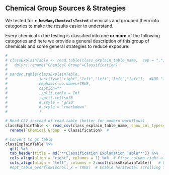 ## Chemical Group Sources & Strategies {#class_link_id}

We tested for **`r howManyChemicalsTested`** chemicals and grouped them into categories to make the results easier to understand.


<!-- Our `r testName`  tests for **`r howManyChemicalsTested`** chemicals. 
We have classified these chemicals into a few categories to make these results easier to understand.
-->

Every chemical in the testing is classified into one **or more** of the following categories and here we provide a general description of this group of chemicals and some general strategies to reduce exposure:


```r



# 
# classExplainTable <- read.table(class_explain_table_name,  sep = ",",  header = TRUE   ) %>%
#   dplyr::rename("Chemical Group"=Classification)
# 
# pandoc.table(classExplainTable,
#              justify=c("right","left","left","left","left"),  #ADD "left" as needed for number of "ncol" above
#              emphasis.co.names=TRUE,
#              caption=""
#              ,split.table = Inf
#              ,split.cells=70
#              #,style = 'grid'
#              #,style = 'rmarkdown'
#              )

# Read CSV instead of read.table (better for modern workflows)
classExplainTable <- read_csv(class_explain_table_name, show_col_types=FALSE) %>%
  rename(`Chemical Group` = Classification)  # 

# Convert to gt table
classExplainTable %>%
  gt() %>%
  tab_header(title = md("**Classification Explanation Table**")) %>%
  cols_align(align = "right", columns = 1) %>%  # First column right-aligned
  cols_align(align = "left", columns = 2:ncol(classExplainTable))   # Other columns left-aligned
  #opt_table_overflow(scroll_x = TRUE)  # Enable horizontal scrolling for long text




```

